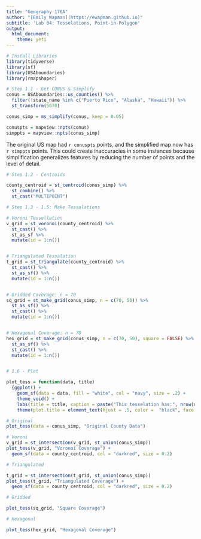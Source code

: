 ```yaml
---
title: "Geography 176A"
author: "[Emily Wapman](https://ewapman.github.io)"
subtitle: 'Lab 04: Tesselations, Point-in-Polygon'
output:
  html_document:
    theme: yeti
---
```


```r
# Install Libraries 
library(tidyverse)
library(sf)
library(USAboundaries)
library(rmapshaper)

```

```r
# Step 1.1 - Get CONUS & Simplify 
conus = USAboundaries::us_counties() %>%
  filter(!state_name %in% c("Puerto Rico", "Alaska", "Hawaii")) %>%
  st_transform(5070)

conus_simp = ms_simplify(conus, keep = 0.05)

conuspts = mapview::npts(conus)
simppts = mapview::npts(conus_simp)
```
The original US map had `r conuspts` points, and the simplified map now has `r simppts` points. This could create inaccuracies in some instances because simplification generalizes features by reducing the number of points and the level of detail. 
```r
# Step 1.2 - Centroids 

county_centroid = st_centroid(conus_simp) %>%
  st_combine() %>%
  st_cast("MULTIPOINT")

# Step 1.3 - 1.5: Make Tessalations 

# Voroni Tessellation 
v_grid = st_voronoi(county_centroid) %>%
  st_cast() %>%
  st_as_sf %>%
  mutate(id = 1:n())


# Triangulated Tessalation
t_grid = st_triangulate(county_centroid) %>%
  st_cast() %>%
  st_as_sf() %>%
  mutate(id = 1:n())


# Gridded Coverage: n = 70
sq_grid = st_make_grid(conus_simp, n = c(70, 50)) %>%
  st_as_sf() %>%
  st_cast() %>%
  mutate(id = 1:n())


# Hexagonal Coverage: n = 70
hex_grid = st_make_grid(conus_simp, n = c(70, 50), square = FALSE) %>%
  st_as_sf() %>%
  st_cast() %>%
  mutate(id = 1:n())


# 1.6 - Plot

plot_tess = function(data, title)
  {ggplot() + 
    geom_sf(data = data, fill = "white", col = "navy", size = .2) +   
    theme_void() +
    labs(title = title, caption = paste("This tesselation has:", nrow(data), "tiles" )) +
    theme(plot.title = element_text(hjust = .5, color =  "black", face = "bold"))}

# Original
plot_tess(data = conus_simp, "Original County Data")

# Voroni
v_grid = st_intersection(v_grid, st_union(conus_simp))
plot_tess(v_grid, "Voronoi Coverage") +
  geom_sf(data = county_centroid, col = "darkred", size = 0.2)

# Triangulated

t_grid = st_intersection(t_grid, st_union(conus_simp))
plot_tess(t_grid, "Triangulated Coverage") +
  geom_sf(data = county_centroid, col = "darkred", size = 0.2)

# Gridded

plot_tess(sq_grid, "Square Coverage")

# Hexagonal

plot_tess(hex_grid, "Hexagonal Coverage")



```
